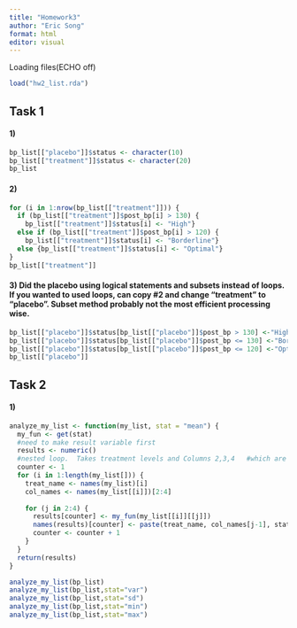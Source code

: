 ```yaml
---
title: "Homework3"
author: "Eric Song"
format: html
editor: visual
---
```


Loading files(ECHO off)

```r
load("hw2_list.rda")
```

## Task 1

#### 1)

```r
bp_list[["placebo"]]$status <- character(10)
bp_list[["treatment"]]$status <- character(20)
bp_list
```

#### 2)

```r
for (i in 1:nrow(bp_list[["treatment"]])) {
  if (bp_list[["treatment"]]$post_bp[i] > 130) {
    bp_list[["treatment"]]$status[i] <- "High"} 
  else if (bp_list[["treatment"]]$post_bp[i] > 120) { 
    bp_list[["treatment"]]$status[i] <- "Borderline"} 
  else {bp_list[["treatment"]]$status[i] <- "Optimal"}
}
bp_list[["treatment"]]
```

#### 3) Did the placebo using logical statements and subsets instead of loops. If you wanted to used loops, can copy #2 and change "treatment" to "placebo". Subset method probably not the most efficient processing wise.

```r
bp_list[["placebo"]]$status[bp_list[["placebo"]]$post_bp > 130] <-"High"
bp_list[["placebo"]]$status[bp_list[["placebo"]]$post_bp <= 130] <-"Borderline"
bp_list[["placebo"]]$status[bp_list[["placebo"]]$post_bp <= 120] <-"Optimal"
bp_list[["placebo"]]
```

## Task 2

#### 1)

```r
analyze_my_list <- function(my_list, stat = "mean") {
  my_fun <- get(stat)
  #need to make result variable first   
  results <- numeric()
  #nested loop.  Takes treatment levels and Columns 2,3,4   #which are pre/post/diff values we want. 
  counter <- 1
  for (i in 1:length(my_list[])) {
    treat_name <- names(my_list)[i]  
    col_names <- names(my_list[[i]])[2:4] 
    
    for (j in 2:4) {
      results[counter] <- my_fun(my_list[[i]][[j]])
      names(results)[counter] <- paste(treat_name, col_names[j-1], stat)
      counter <- counter + 1
    }
  }
  return(results)
}

analyze_my_list(bp_list)
analyze_my_list(bp_list,stat="var")
analyze_my_list(bp_list,stat="sd")
analyze_my_list(bp_list,stat="min")
analyze_my_list(bp_list,stat="max")
```
